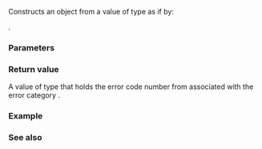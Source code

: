 {{cpp/title|make_error_condition{{dsc small|(std::future_errc)}}}}
{{cpp/thread/future_errc/navbar}}
{{dcl begin}}
{{dcl header | future}}
{{dcl | since=c++11 |
std::error_condition make_error_condition( std::future_errc e );
}}
{{dcl end}}

Constructs an {{lc|std::error_condition}} object from a value of type {{lc|std::future_errc}} as if by:

{{cc|std::error_condition(static_cast&lt;int&gt;(e), std::future_category())}}.

===Parameters===
{{par begin}}
{{par | e | error code number}}
{{par end}}

===Return value===
A value of type {{lc|std::error_condition}} that holds the error code number from {{tt|e}} associated with the error category {{c|"future"}}.

===Example===
{{example
 | 
 | code=
 | output=
}}

===See also===
{{dsc begin}}
{{dsc inc | cpp/error/dsc error_condition}}
{{dsc inc | cpp/thread/dsc future_errc}}
{{dsc end}}

{{langlinks|es|ja|ru|zh}}
